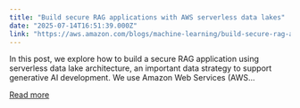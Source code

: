 ```yaml
---
title: "Build secure RAG applications with AWS serverless data lakes"
date: "2025-07-14T16:51:39.000Z"
link: "https://aws.amazon.com/blogs/machine-learning/build-secure-rag-applications-with-aws-serverless-data-lakes/"
---
```


In this post, we explore how to build a secure RAG application using serverless data lake architecture, an important data strategy to support generative AI development. We use Amazon Web Services (AWS...

[Read more](https://aws.amazon.com/blogs/machine-learning/build-secure-rag-applications-with-aws-serverless-data-lakes/)
